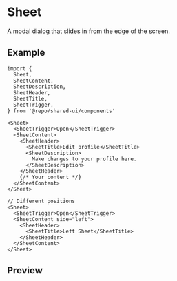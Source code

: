 
<Meta of={Stories} />

# Sheet

A modal dialog that slides in from the edge of the screen.

## Example

```tsx
import {
  Sheet,
  SheetContent,
  SheetDescription,
  SheetHeader,
  SheetTitle,
  SheetTrigger,
} from '@repo/shared-ui/components'

<Sheet>
  <SheetTrigger>Open</SheetTrigger>
  <SheetContent>
    <SheetHeader>
      <SheetTitle>Edit profile</SheetTitle>
      <SheetDescription>
        Make changes to your profile here.
      </SheetDescription>
    </SheetHeader>
    {/* Your content */}
  </SheetContent>
</Sheet>

// Different positions
<Sheet>
  <SheetTrigger>Open</SheetTrigger>
  <SheetContent side="left">
    <SheetHeader>
      <SheetTitle>Left Sheet</SheetTitle>
    </SheetHeader>
  </SheetContent>
</Sheet>
```

## Preview

<Primary />
